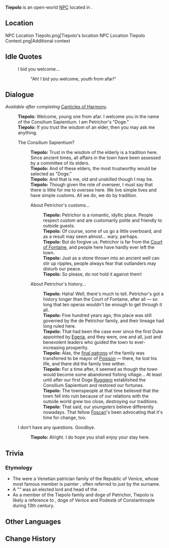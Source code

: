 {{Meta
<!-- Remove this template after adding the missing info -->
|missing_NPC_profile  = yes
}}
{{Character Infobox
|type             = Open-World NPC
|image            = NPC Tiepolo.png
|realname         = <!-- Optional, if different from in-game name -->
|deceased         = <!-- Past (for deceased prior to events of the game) or free response -->
|region           = Fontaine
|location         = Fontaine
|affiliation      = Consilium Sapientium
|title            = "Doge"
|ancestry         = Tiepolo Family
|father           = 
|mother           = 
|spouse           = 
|sibling          = 
|child            = 
|relative         = Paula
|relativeNote     = Granddaughter
|relative2        = Contarini
|voiceEN          = 
|voiceCN          = 
|voiceJP          = 
|voiceKR          = 
|dialoguereward   = 
}}
'''Tiepolo''' is an open-world [[NPC]] located in {{Location|Petrichor}}.

==Location==
<gallery>
NPC Location Tiepolo.png|Tiepolo's location
NPC Location Tiepolo Context.png|Additional context
</gallery>
<!--
==Profile==
Detailed story/lore information goes here.
''(To be added.)''

===Appearance===
Keep appearance section short and concise. Limit to 2 paragraphs with 3-4 sentences each.
''(To be added.)''

==Quests and Events==
{{Quests and Events}}
-->
==Idle Quotes==
{{Dialogue Start}}
: {{DIcon|Idle}} I bid you welcome...
:: {{A|VO Tiepolo 01.ogg}} "Ah! I bid you welcome, youth from afar!"
{{Dialogue End}}

==Dialogue==
''Available after completing '' [[Canticles of Harmony]]''.''{{Verify}}
{{Dialogue Start}}
:'''Tiepolo:''' Welcome, young one from afar. I welcome you in the name of the Consilium Sapientium. I am Petrichor's "Doge."
:'''Tiepolo:''' If you trust the wisdom of an elder, then you may ask me anything.
:{{DIcon}} The Consilium Sapientium?
::'''Tiepolo:''' Trust in the wisdom of the elderly is a tradition here. Since ancient times, all affairs in the town have been assessed by a committee of its elders.
::'''Tiepolo:''' And of these elders, the most trustworthy would be selected as "Doge."
::'''Tiepolo:''' And that is me, old and unskilled though I may be.
::'''Tiepolo:''' Though given the role of overseer, I must say that there is little for me to oversee here. We live simple lives and have simple customs. All we do, we do by tradition.
::{{DIcon}} About Petrichor's customs...
:::'''Tiepolo:''' Petrichor is a romantic, idyllic place. People respect custom and are customarily polite and friendly to outside guests.
:::'''Tiepolo:''' Of course, some of us go a little overboard, and as a result may seem almost... wary, perhaps.
:::'''Tiepolo:''' But do forgive us. Petrichor is far from the [[Court of Fontaine]], and people here have hardly ever left the town.
:::'''Tiepolo:''' Just as a stone thrown into an ancient well can stir up ripples, people always fear that outlanders may disturb our peace.
:::'''Tiepolo:''' So please, do not hold it against them!
::{{DIcon}} About Petrichor's history...
:::'''Tiepolo:''' Haha! Well, there's much to tell. Petrichor's got a history longer than the Court of Fontaine, after all &mdash; so long that ten operas wouldn't be enough to get through it all.
:::'''Tiepolo:''' Five hundred years ago, this place was still governed by the de Petrichor family, and their lineage had long ruled here.
:::'''Tiepolo:''' That had been the case ever since the first Duke appointed by [[Egeria]], and they were, one and all, just and benevolent leaders who guided the town to ever-increasing prosperity.
:::'''Tiepolo:''' Alas, the [[Renault de Petrichor|final patrono]] of the family was transferred to be mayor of [[Poisson]] &mdash; there, he lost his life, and there did the family tree wither.
:::'''Tiepolo:''' For a time after, it seemed as though the town would become some abandoned fishing village... At least until after our first Doge [[Ruggiero]] established the Consilium Sapientium and restored our fortunes.
:::'''Tiepolo:''' The townspeople at that time believed that the town fell into ruin because of our relations with the outside world grew too close, destroying our traditions.
:::'''Tiepolo:''' That said, our youngsters believe differently nowadays. That fellow [[Foscari]]'s been advocating that it's time for change, too.
:{{DIcon}} I don't have any questions. Goodbye.
::'''Tiepolo:''' Alright. I do hope you shall enjoy your stay here.
{{Dialogue End}}
<!--
==Event Dialogue==
===Event Name===
{{Dialogue Start}}
:'''Tiepolo:'''
{{Dialogue End}}
-->

==Trivia==
===Etymology===
* The {{w|Tiepolo (disambiguation)|Tiepolo}} were a Venetian patrician family of the Republic of Venice, whose most famous member is painter {{w|Giovanni Battista Tiepolo}}, often referred to just by the surname.
* A "{{w|Doge (title)|doge}}" was an elected lord and head of the {{w|Republic of Venice}}.
* As a member of the Tiepolo family and doge of Petrichor, Tiepolo is likely a reference to {{w|Jacopo Tiepolo}}, doge of Venice and Podestà of Constantinople during 13th century.

==Other Languages==
{{Other Languages
|en       = Tiepolo
|zhs      = 蒂埃坡罗
|zhs_rm   = Dì'āipōluó
|zht      = 蒂埃坡羅
|zht_rm   = Dì'āipōluó
|ja       = ティエポロ
|ja_rm    = Tieporo
|ko       = 티에폴로
|ko_rm    = 
|es       = Tiepolo
|fr       = Tiepolo
|ru       = Тьеполо
|th       = Tiepolo
|vi       = Tiepolo
|de       = Tiepolo
|id       = Tiepolo
|pt       = Tiepolo
|tr       = Tiepolo
|it       = Tiepolo
}}

==Change History==
{{Change History|4.6}}
<!--
==References==
{{Reflist}}
-->